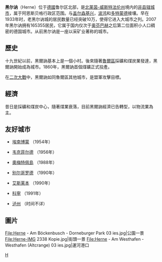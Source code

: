 {{noteTA|G1=德国地名|G2=Landkreis|G3=单位}}
{{德国城市
| 市徽图 = Image:DEU Herne COA.svg
| 代表图像 = Herne aus der Luft (9983547254).jpg
| 在德国内的位置图 = Image:Lage der kreisfreien Stadt Herne in Deutschland.png
| 所属联邦州 = 北莱茵-威斯特法伦州
| 所属行政区 = 阿恩斯贝格行政区
| 所属县 = 
| 坐标纬度 = 51
| 坐标纬度分 = 33
| 坐标经度 = 7
| 坐标经度分 = 13 
| 海拔高度 = 65
| 面积 = 51.42
| 人口 = 155,851
| 统计时间 = 2015年12月31日
| 人口密度 = 3307
| 邮政编码 = 44601-44653
| 电话区号 = 02323，02325
| 汽车牌号 = HER, WAN
| 政府地址 = Friedrich-Ebert-Platz 2<br />44623 Herne
| 政府网站 = www.herne.de
|}}

'''黑尔讷'''（Herne）位于[[德國|德國]]鲁尔区北部，是[[北莱茵-威斯特法伦州|北莱茵-威斯特法伦州]]境内的[[非县辖城市|非县辖城市]]，属于阿恩斯贝格行政区范围。与[[盖尔森基兴|盖尔森基兴]]，[[波鸿|波鸿]]和[[多特蒙德|多特蒙德]]接壤。早在1933年时，老黑尔讷城的居民数量已经突破10万，使得它进入大城市之列。2007年黑尔讷拥有165355居民，它属于国内仅次于[[美因河畔奥芬巴赫|奥芬巴赫]]之后第二位面积小人口稠密的德国城市。从前黑尔讷是一座以采矿业著称的城市。

==歷史==
十九世紀以前，黑爾訥基本上是一個小村。後來隨著[[魯爾區|魯爾區]]採礦和煤炭業發達，黑爾訥開始成為城市。1860年，黑爾訥首個煤礦正式投產。

在[[二次大戰|二次大戰]]中，黑爾訥如同魯爾區其他城市，是盟軍攻擊目標。

==經濟==
昔日是採礦和煤炭中心，隨著煤業衰落，目前黑爾訥經濟已告轉型，以物流業為主。

== 友好城市 ==
* {{FRA}}[[埃南博蒙|埃南博蒙]] （1954年）
* {{GBR}}[[韦克菲尔德|韦克菲尔德]] （1956年）
* {{NIC}}[[奧梅特佩島|奧梅特佩島]] （1988年）
* {{RUS}}[[别尔哥罗德|别尔哥罗德]] （1990年）
* {{DEU}}[[艾斯莱本|艾斯莱本]] （1990年）
* {{POL}}[[科寧_(波蘭)|科寧]] （1991年）
*{{CHN}}[[泸州|泸州]] （时间不详）

==圖片==
<gallery>
File:Herne - Am Böckenbusch - Dorneburger Park 03 ies.jpg|公園一景
File:Herne-IMG 2338 Kopie.jpg|街頭一景
File:Herne - Am Westhafen - Westhafen (Altcrange) 03 ies.jpg|運河港口
</gallery>

{{北莱茵-威斯特法伦州行政区划}}

{{Authority control}}
[[Category:北莱茵-威斯特法伦州市镇|H]]